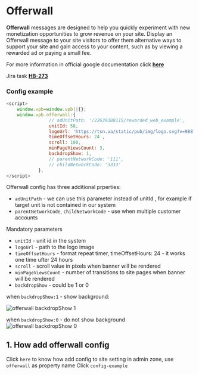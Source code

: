 

# Offerwall

**Offerwall** messages are designed to help you quickly experiment with new monetization opportunities to grow revenue on your site. Display an Offerwall message to your site visitors to offer them alternative ways to support your site and gain access to your content, such as by viewing a rewarded ad or paying a small fee.

For more information in official google documentation click <a href="https://support.google.com/admanager/answer/13860694?hl=en" target="_blank">**here**</a>

Jira task <a href="https://adtelligent.atlassian.net/browse/HB-273" target="_blank">**HB-273**</a>


### Config example

```js filename="Offerwall config" {4, 12, 11} copy
<script>
	window.vpb=window.vpb||{};
	window.vpb.offerwall:{
                // adUnitPath: '/22639388115/rewarded_web_example',
                unitId: 58,
                logoUrl: 'https://tsn.ua/static/pub/img/logo.svg?v=988',
                timeOffsetHours: 24 ,
                scroll: 100,
                minPageViewsCount: 3,
                backdropShow: 1,
                // parentNetworkCode: '111',
                // childNetworkCode: '3333'
            },
</script>
```

Offerwall config has three additional prperties:

- `adUnitPath` - we can use this parameter instead of unitId , for example if target unit is not contained in our system 
- `parentNetworkCode`, `childNetworkCode` - use when multiple customer accounts  

Mandatory parameters
- `unitId` - unit id in the system
- `logoUrl` - path to the logo image
- `timeOffsetHours` - format repeat timer, timeOffsetHours: 24 - it works one time ufter 24 hours
- `scroll` - scroll value in pixels when banner will be rendered
- `minPageViewsCount` - number of transitions to site pages when banner will be rendered
- `backdropShow` - could be 1 or 0 

when `backdropShow:1` - show background:

<StyledButton message="backdropShow:1 example">
  <Image src={img1} alt="offerwall backdropShow 1" width={800} height={500} />
</StyledButton>

  when `backdropShow:0` - do not show background 
  <StyledButton message="backdropShow:0  example">
  <Image src={img2} alt="offerwall backdropShow 0" width={800} height={500} />
</StyledButton>

## 1. How add offerwall config

Click <Link href="/siteconfig">`here`</Link> to know how add config to site setting in admin zone, use 
`offerwall` as property name
Click <Link href="/description/offerwall#config-example">`config-example`</Link>

